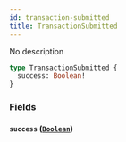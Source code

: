 ```yaml
---
id: transaction-submitted
title: TransactionSubmitted
---
```



No description

```graphql
type TransactionSubmitted {
  success: Boolean!
}
```


### Fields

#### `success` ([`Boolean`](/docs/mainnet/graphql/scalars/boolean))







